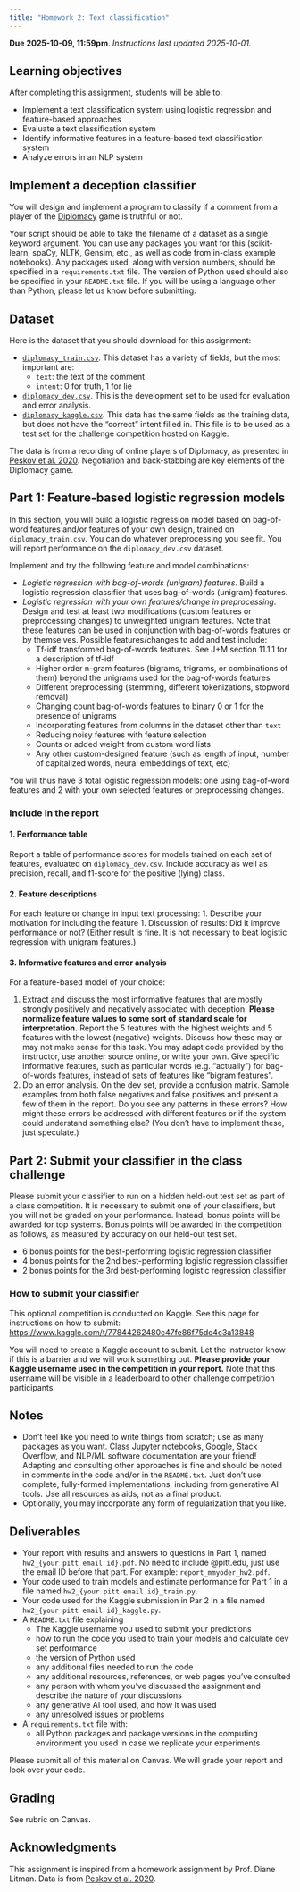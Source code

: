 ```yaml
---
title: "Homework 2: Text classification"
---
```


**Due 2025-10-09, 11:59pm**. *Instructions last updated 2025-10-01.*

## Learning objectives
After completing this assignment, students will be able to:

* Implement a text classification system using logistic regression and feature-based approaches
* Evaluate a text classification system
* Identify informative features in a feature-based text classification system
* Analyze errors in an NLP system


## Implement a deception classifier
You will design and implement a program to classify if a comment from a player of the [Diplomacy](https://en.wikipedia.org/wiki/Diplomacy_(game)) game is truthful or not. 

Your script should be able to take the filename of a dataset as a single keyword argument.
You can use any packages you want for this (scikit-learn, spaCy, NLTK, Gensim, etc., as well as code from in-class example notebooks). Any packages used, along with version numbers, should be specified in a `requirements.txt` file. The version of Python used should also be specified in your `README.txt` file. If you will be using a language other than Python, please let us know before submitting. 

## Dataset
Here is the dataset that you should download for this assignment:

* [`diplomacy_train.csv`](hw2/diplomacy_train.csv). This dataset has a variety of fields, but the most important are:
	* `text`: the text of the comment
	* `intent`: 0 for truth, 1 for lie
* [`diplomacy_dev.csv`](hw2/diplomacy_dev.csv). This is the development set to be used for evaluation and error analysis.
* [`diplomacy_kaggle.csv`](hw2/diplomacy_kaggle.csv). This data has the same fields as the training data, but does not have the "correct" intent filled in. This file is to be used as a test set for the challenge competition hosted on Kaggle.

The data is from a recording of online players of Diplomacy, as presented in [Peskov et al. 2020](https://aclanthology.org/2020.acl-main.353/). Negotiation and back-stabbing are key elements of the Diplomacy game.

## Part 1: Feature-based logistic regression models
In this section, you will build a logistic regression model based on bag-of-word features and/or features of your own design, trained on `diplomacy_train.csv`. You can do whatever preprocessing you see fit. You will report performance on the `diplomacy_dev.csv` dataset.

Implement and try the following feature and model combinations:

* *Logistic regression with bag-of-words (unigram) features*. Build a logistic regression classifier that uses bag-of-words (unigram) features.
* *Logistic regression with your own features/change in preprocessing*. Design and test at least two modifications (custom features or preprocessing changes) to unweighted unigram features. Note that these features can be used in conjunction with bag-of-words features or by themselves. Possible features/changes to add and test include:
	* Tf-idf transformed bag-of-words features. See J+M section 11.1.1 for a description of tf-idf
	* Higher order n-gram features (bigrams, trigrams, or combinations of them) beyond the unigrams used for the bag-of-words features
	* Different preprocessing (stemming, different tokenizations, stopword removal)
	* Changing count bag-of-words features to binary 0 or 1 for the presence of unigrams
	* Incorporating features from columns in the dataset other than `text`
	* Reducing noisy features with feature selection
	* Counts or added weight from custom word lists
	* Any other custom-designed feature (such as length of input, number of capitalized words, neural embeddings of text, etc)

You will thus have 3 total logistic regression models: one using bag-of-word features and 2 with your own selected features or preprocessing changes.

### Include in the report

#### 1. Performance table
Report a table of performance scores for models trained on each set of features, evaluated on `diplomacy_dev.csv`. Include accuracy as well as precision, recall, and f1-score for the positive (lying) class. 

#### 2. Feature descriptions
For each feature or change in input text processing:
1. Describe your motivation for including the feature
1. Discussion of results: Did it improve performance or not? (Either result is fine. It is not necessary to beat logistic regression with unigram features.)

#### 3. Informative features and error analysis
For a feature-based model of your choice:

1. Extract and discuss the most informative features that are mostly strongly positively and negatively associated with deception. **Please normalize feature values to some sort of standard scale for interpretation.** Report the 5 features with the highest weights and 5 features with the lowest (negative) weights. Discuss how these may or may not make sense for this task. You may adapt code provided by the instructor, use another source online, or write your own. Give specific informative features, such as particular words (e.g. "actually") for bag-of-words features, instead of sets of features like "bigram features".
1. Do an error analysis. On the dev set, provide a confusion matrix. Sample examples from both false negatives and false positives and present a few of them in the report. Do you see any patterns in these errors? How might these errors be addressed with different features or if the system could understand something else? (You don’t have to implement these, just speculate.)


## Part 2: Submit your classifier in the class challenge
Please submit your classifier to run on a hidden held-out test set as part of a class competition. It is necessary to submit one of your classifiers, but you will not be graded on your performance. Instead, bonus points will be awarded for top systems. Bonus points will be awarded in the competition as follows, as measured by accuracy on our held-out test set.

* 6 bonus points for the best-performing logistic regression classifier
* 4 bonus points for the 2nd best-performing logistic regression classifier
* 2 bonus points for the 3rd best-performing logistic regression classifier

### How to submit your classifier
This optional competition is conducted on Kaggle.
See this page for instructions on how to submit: <https://www.kaggle.com/t/77844262480c47fe86f75dc4c3a13848>

You will need to create a Kaggle account to submit. Let the instructor know if this is a barrier and we will work something out. **Please provide your Kaggle username used in the competition in your report.** Note that this username will be visible in a leaderboard to other challenge competition participants.

## Notes

* Don't feel like you need to write things from scratch; use as many packages as you want. Class Jupyter notebooks, Google, Stack Overflow, and NLP/ML software documentation are your friend! Adapting and consulting other approaches is fine and should be noted in comments in the code and/or in the `README.txt`. Just don't use complete, fully-formed implementations, including from generative AI tools. Use all resources as aids, not as a final product.
* Optionally, you may incorporate any form of regularization that you like.


## Deliverables

* Your report with results and answers to questions in Part 1, named `hw2_{your pitt email id}.pdf`. No need to include @pitt.edu, just use the email ID before that part. For example: `report_mmyoder_hw2.pdf`.
* Your code used to train models and estimate performance for Part 1 in a file named `hw2_{your pitt email id}_train.py`.
* Your code used for the Kaggle submission in Par 2 in a file named `hw2_{your pitt email id}_kaggle.py`. 
* A `README.txt` file explaining
	* The Kaggle username you used to submit your predictions
	* how to run the code you used to train your models and calculate dev set performance
	* the version of Python used
	* any additional files needed to run the code
	* any additional resources, references, or web pages you've consulted
	* any person with whom you've discussed the assignment and describe the nature of your discussions
	* any generative AI tool used, and how it was used
	* any unresolved issues or problems
* A `requirements.txt` file with:
	* all Python packages and package versions in the computing environment you used in case we replicate your experiments

Please submit all of this material on Canvas. We will grade your report and look over your code.

## Grading
See rubric on Canvas.

## Acknowledgments
This assignment is inspired from a homework assignment by Prof. Diane Litman. Data is from [Peskov et al. 2020](https://aclanthology.org/2020.acl-main.353/).
